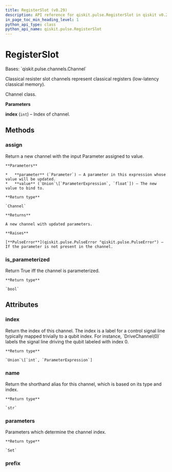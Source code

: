 ```yaml
---
title: RegisterSlot (v0.29)
description: API reference for qiskit.pulse.RegisterSlot in qiskit v0.29
in_page_toc_min_heading_level: 1
python_api_type: class
python_api_name: qiskit.pulse.RegisterSlot
---
```


# RegisterSlot

<Class id="qiskit.pulse.RegisterSlot" isDedicatedPage={true} github="https://github.com/qiskit/qiskit/tree/stable/0.18/qiskit/pulse/channels.py" signature="RegisterSlot(index)" modifiers="class">
  Bases: `qiskit.pulse.channels.Channel`

  Classical resister slot channels represent classical registers (low-latency classical memory).

  Channel class.

  **Parameters**

  **index** (`int`) – Index of channel.

  ## Methods

  <span id="qiskit-pulse-registerslot-assign" />

  ### assign

  <Function id="qiskit.pulse.RegisterSlot.assign" signature="RegisterSlot.assign(parameter, value)">
    Return a new channel with the input Parameter assigned to value.

    **Parameters**

    *   **parameter** (`Parameter`) – A parameter in this expression whose value will be updated.
    *   **value** (`Union`\[`ParameterExpression`, `float`]) – The new value to bind to.

    **Return type**

    `Channel`

    **Returns**

    A new channel with updated parameters.

    **Raises**

    [**PulseError**](qiskit.pulse.PulseError "qiskit.pulse.PulseError") – If the parameter is not present in the channel.
  </Function>

  <span id="qiskit-pulse-registerslot-is-parameterized" />

  ### is\_parameterized

  <Function id="qiskit.pulse.RegisterSlot.is_parameterized" signature="RegisterSlot.is_parameterized()">
    Return True iff the channel is parameterized.

    **Return type**

    `bool`
  </Function>

  ## Attributes

  ### index

  <Attribute id="qiskit.pulse.RegisterSlot.index">
    Return the index of this channel. The index is a label for a control signal line typically mapped trivially to a qubit index. For instance, `DriveChannel(0)` labels the signal line driving the qubit labeled with index 0.

    **Return type**

    `Union`\[`int`, `ParameterExpression`]
  </Attribute>

  ### name

  <Attribute id="qiskit.pulse.RegisterSlot.name">
    Return the shorthand alias for this channel, which is based on its type and index.

    **Return type**

    `str`
  </Attribute>

  ### parameters

  <Attribute id="qiskit.pulse.RegisterSlot.parameters">
    Parameters which determine the channel index.

    **Return type**

    `Set`
  </Attribute>

  ### prefix

  <Attribute id="qiskit.pulse.RegisterSlot.prefix" attributeValue="'c'" />
</Class>

